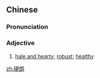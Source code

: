 ==Chinese==
{{zh-forms}}

===Pronunciation===
{{zh-pron
|m=yìnglang
|c=ngaang6 long5
|mn=qz:gěng-lóng/xm,zz:gēng-lóng
|cat=adj
}}

===Adjective===
{{zh-adj}}

# [[hale and hearty]]; [[robust]]; [[healthy]]

[[zh:硬朗]]